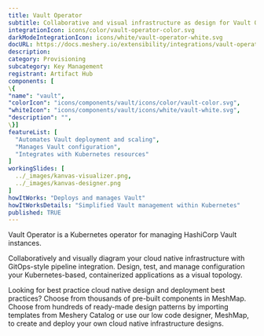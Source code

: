 ```yaml
---
title: Vault Operator
subtitle: Collaborative and visual infrastructure as design for Vault Operator
integrationIcon: icons/color/vault-operator-color.svg
darkModeIntegrationIcon: icons/white/vault-operator-white.svg
docURL: https://docs.meshery.io/extensibility/integrations/vault-operator
description: 
category: Provisioning
subcategory: Key Management
registrant: Artifact Hub
components: [
\{
"name": "vault",
"colorIcon": "icons/components/vault/icons/color/vault-color.svg",
"whiteIcon": "icons/components/vault/icons/white/vault-white.svg",
"description": "",
\}]
featureList: [
  "Automates Vault deployment and scaling",
  "Manages Vault configuration",
  "Integrates with Kubernetes resources"
]
workingSlides: [
  ../_images/kanvas-visualizer.png,
  ../_images/kanvas-designer.png
]
howItWorks: "Deploys and manages Vault"
howItWorksDetails: "Simplified Vault management within Kubernetes"
published: TRUE
---
```

<p>
Vault Operator is a Kubernetes operator for managing HashiCorp Vault instances.
</p>
<p>
    Collaboratively and visually diagram your cloud native infrastructure with GitOps-style pipeline integration. Design, test, and manage configuration your Kubernetes-based, containerized applications as a visual topology.
</p>
<p>
    Looking for best practice cloud native design and deployment best practices? Choose from thousands of pre-built components in MeshMap. Choose from hundreds of ready-made design patterns by importing templates from Meshery Catalog or use our low code designer, MeshMap, to create and deploy your own cloud native infrastructure designs.
</p>
